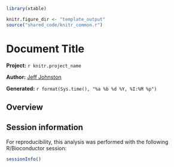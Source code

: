 ``` r
library(xtable)

knitr.figure_dir <- "template_output"
source("shared_code/knitr_common.r")
````

# Document Title

**Project:** `r knitr.project_name`

**Author:** [Jeff Johnston](mailto:jjj@stowers.org)

**Generated:** `r format(Sys.time(), "%a %b %d %Y, %I:%M %p")`

## Overview

## Session information

For reproducibility, this analysis was performed with the following R/Bioconductor session:

``` r
sessionInfo()
````
